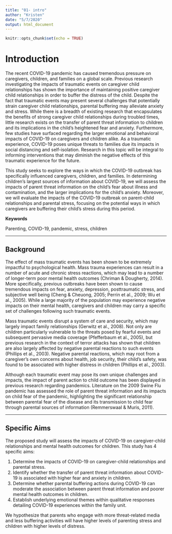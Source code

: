 ```yaml
---
title: "01- intro"
author: "Kristen"
date: "5/7/2020"
output: html_document
---
```


```r
knitr::opts_chunk$set(echo = TRUE)
```

# Introduction

The recent COVID-19 pandemic has caused tremendous pressure on caregivers, children, and families on a global scale. Previous research investigating the impacts of traumatic events on caregiver child relationships has shown the importance of maintaining positive caregiver child relationships in order to buffer the distress of the child. Despite the fact that traumatic events may present several challenges that potentially strain caregiver child relationships, parental buffering may alleviate anxiety and stress. While there is a breadth of existing research that encapsulates the benefits of strong caregiver child relationships during troubled times, little research exists on the transfer of parent threat information to children and its implications in the child's heightened fear and anxiety. Furthermore, few studies have surfaced regarding the larger emotional and behavioral impacts of COVID-19 on caregivers and children alike. As a traumatic experience, COVID-19 poses unique threats to families due its impacts in social distancing and self-isolation. Research in this topic will be integral to informing interventions that may diminish the negative effects of this traumatic experience for the future. 

This study seeks to explore the ways in which the COVID-19 outbreak has specifically influenced caregivers, children, and families. In determining children's largest sources of information about COVID-19, we will assess the impacts of parent threat information on the child's fear about illness and contamination, and the larger implications for the child's anxiety. Moreover, we will evaluate the impacts of the COVID-19 outbreak on parent-child relationships and parental stress, focusing on the potential ways in which caregivers are buffering their child's stress during this period. 

**Keywords**

Parenting, COVID-19, pandemic, stress, children

-----------

## Background 

The effect of mass traumatic events has been shown to be extremely impactful to psychological health. Mass trauma experiences can result in a number of acute and chronic stress reactions, which may lead to a number of longer-term poor mental health outcomes (Chriman & Dougherty, 2014). More specifically, previous outbreaks have been shown to cause tremendous impacts on fear, anxiety, depression, posttraumatic stress, and subjective well being (Cheng & Cheuong, 2005; Perrin et al., 2009; Wu et al., 2005). While a large majority of the population may experience negative impacts on their mental health, caregivers and children may carry a specific set of challenges following such traumatic events. 

Mass traumatic events disrupt a system of care and security, which may largely impact family relationships (Gerwitz et al., 2008). Not only are children particularly vulnerable to the threats posed by fearful events and subsequent pervasive media coverage (Pfefferbaum et al., 2005), but previous research in the context of terror attacks has shown that children are also largely affected by negative parental reactions to such events (Phillips et al., 2003). Negative parental reactions, which may root from a caregiver's own concerns about health, job security, their child's safety, was found to be associated with higher distress in children (Phillips et al., 2003). 

Although each traumatic event may pose its own unique challenges and impacts, the impact of parent action to child outcome has been displayed in previous research regarding pandemics. Literature on the 2009 Swine Flu pandemic has assessed the role of parent threat information and its impacts on child fear of the pandemic, highlighting the significant relationship between parental fear of the disease and its transmission to child fear through parental sources of information (Remmerswaal & Muris, 2011). 

-----------

## Specific Aims

The proposed study will assess the impacts of COVID-19 on caregiver-child relationships and mental health outcomes for children. This study has 4 specific aims:

(1) Determine the impacts of COVID-19 on caregiver-child relationships and parental stress.
(2) Identify whether the transfer of parent threat information about COVID-19 is associated with higher fear and anxiety in children.
(3) Determine whether parental buffering actions during COVID-19 can moderate the association between parent threat information and poorer mental health outcomes in children.
(4) Establish underlying emotional themes within qualitative responses detailing COVID-19 experiences within the family unit.

We hypothesize that parents who engage with more threat-related media and less buffering activities will have higher levels of parenting stress and children with higher levels of distress. 


